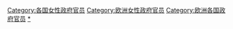[[Category:各国女性政府官员|Category:各国女性政府官员]]
[[Category:欧洲女性政府官员|Category:欧洲女性政府官员]]
[[Category:欧洲各国政府官员|Category:欧洲各国政府官员]]
[[Category:欧洲各国女性政治人物|*]]